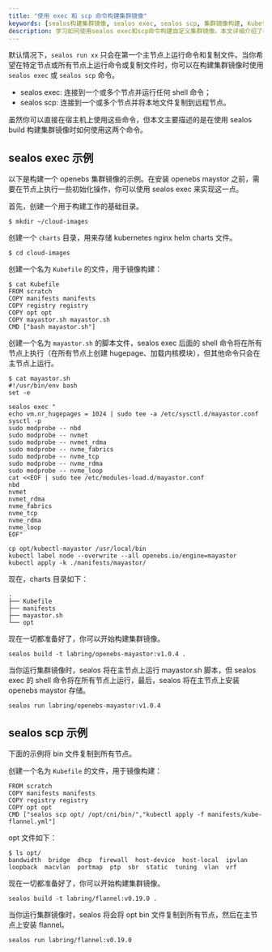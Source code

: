 ```yaml
---
title: "使用 exec 和 scp 命令构建集群镜像"
keywords: [sealos构建集群镜像, sealos exec, sealos scp, 集群镜像构建, Kubefile, openebs mayastor, flannel部署]
description: 学习如何使用sealos exec和scp命令构建自定义集群镜像。本文详细介绍了openebs mayastor和flannel的部署过程，帮助开发者轻松创建高效的Kubernetes集群。
---
```


默认情况下，`sealos run xx` 只会在第一个主节点上运行命令和复制文件。当你希望在特定节点或所有节点上运行命令或复制文件时，你可以在构建集群镜像时使用 `sealos exec` 或 `sealos scp` 命令。

- sealos exec: 连接到一个或多个节点并运行任何 shell 命令；
- sealos scp: 连接到一个或多个节点并将本地文件复制到远程节点。

虽然你可以直接在宿主机上使用这些命令，但本文主要描述的是在使用 sealos build 构建集群镜像时如何使用这两个命令。

## sealos exec 示例

以下是构建一个 openebs 集群镜像的示例。在安装 openebs maystor 之前，需要在节点上执行一些初始化操作，你可以使用 sealos exec 来实现这一点。

首先，创建一个用于构建工作的基础目录。

```shell
$ mkdir ~/cloud-images
```

创建一个 `charts` 目录，用来存储 kubernetes nginx helm charts 文件。

```shell
$ cd cloud-images
```

创建一个名为 `Kubefile` 的文件，用于镜像构建：

```shell
$ cat Kubefile
FROM scratch
COPY manifests manifests
COPY registry registry
COPY opt opt
COPY mayastor.sh mayastor.sh
CMD ["bash mayastor.sh"]
```

创建一个名为 `mayastor.sh` 的脚本文件，sealos exec 后面的 shell 命令将在所有节点上执行（在所有节点上创建 hugepage、加载内核模块），但其他命令只会在主节点上运行。

```shell
$ cat mayastor.sh
#!/usr/bin/env bash
set -e

sealos exec "
echo vm.nr_hugepages = 1024 | sudo tee -a /etc/sysctl.d/mayastor.conf 
sysctl -p
sudo modprobe -- nbd
sudo modprobe -- nvmet
sudo modprobe -- nvmet_rdma
sudo modprobe -- nvme_fabrics
sudo modprobe -- nvme_tcp
sudo modprobe -- nvme_rdma
sudo modprobe -- nvme_loop
cat <<EOF | sudo tee /etc/modules-load.d/mayastor.conf
nbd
nvmet
nvmet_rdma
nvme_fabrics
nvme_tcp
nvme_rdma
nvme_loop
EOF"

cp opt/kubectl-mayastor /usr/local/bin
kubectl label node --overwrite --all openebs.io/engine=mayastor
kubectl apply -k ./manifests/mayastor/
```

现在，charts 目录如下：

```shell
.
├── Kubefile
├── manifests
├── mayastor.sh
└── opt
```

现在一切都准备好了，你可以开始构建集群镜像。

```shell
sealos build -t labring/openebs-mayastor:v1.0.4 .
```

当你运行集群镜像时，sealos 将在主节点上运行 mayastor.sh 脚本，但 sealos exec 的 shell 命令将在所有节点上运行，最后，sealos 将在主节点上安装 openebs maystor 存储。

```
sealos run labring/openebs-mayastor:v1.0.4
```

## sealos scp 示例

下面的示例将 bin 文件复制到所有节点。

创建一个名为 `Kubefile` 的文件，用于镜像构建：

```shell
FROM scratch
COPY manifests manifests
COPY registry registry
COPY opt opt
CMD ["sealos scp opt/ /opt/cni/bin/","kubectl apply -f manifests/kube-flannel.yml"]
```

opt 文件如下：

```
$ ls opt/
bandwidth  bridge  dhcp  firewall  host-device  host-local  ipvlan  loopback  macvlan  portmap  ptp  sbr  static  tuning  vlan  vrf
```

现在一切都准备好了，你可以开始构建集群镜像。

```shell
sealos build -t labring/flannel:v0.19.0 .
```

当你运行集群镜像时，sealos 将会将 opt bin 文件复制到所有节点，然后在主节点上安装 flannel。

```
sealos run labring/flannel:v0.19.0
```
